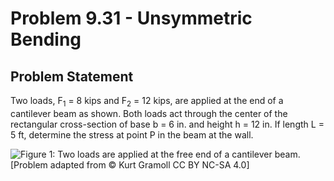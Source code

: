 # Problem 9.31 - Unsymmetric Bending {.unnumbered}

## Problem Statement

Two loads, F<sub>1</sub> = 8 kips and F<sub>2</sub> = 12 kips, are applied at the end of a cantilever beam as shown. Both loads act through the center of the rectangular cross-section of base b = 6 in. and height h = 12 in. If length L = 5 ft, determine the stress at point P in the beam at the wall.

![Figure 1: Two loads are applied at the free end of a cantilever beam.](images/480.png){fig-alt="A cantilever beam of length L has two loads applied at the free end. F1 is applied along the -z axis and F2 is applied along the -y axis. The beam has a base of b and a height of h."}
\[Problem adapted from © Kurt Gramoll CC BY NC-SA 4.0\]